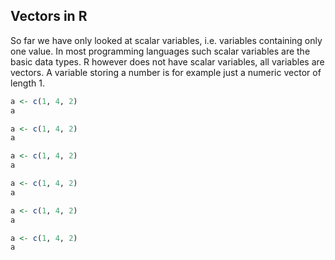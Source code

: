 ## Vectors in R

So far we have only looked at scalar variables, i.e. variables containing only one value. In most programming languages such scalar variables are the basic data types. R however does not have scalar variables, all variables are vectors. A variable storing a number is for example just a numeric vector of length 1.

```r
a <- c(1, 4, 2)
a
```

```r
a <- c(1, 4, 2)
a
```

```r
a <- c(1, 4, 2)
a
```

```r
a <- c(1, 4, 2)
a
```

``` r
a <- c(1, 4, 2)
a
```

``` r
a <- c(1, 4, 2)
a
```
